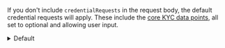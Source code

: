 If you don't include `credentialRequests` in the request body, the default credential requests will apply. These include the [core KYC data points](/data#core-kyc), all set to optional and allowing user input.

<details>
    <summary>Default</summary>

    ```typescript title="Default Credential Requests"
    [
        {
            "type": "FullNameCredential",
            "mandatory": "no",
            "allowUserInput": true,
            "children": [
                {
                    "type": "FirstNameCredential"
                },
                {
                    "type": "MiddleNameCredential"
                },
                {
                    "type": "LastNameCredential"
                }
            ]
        },
        {
            "type": "PhoneCredential",
            "mandatory": "no",
            "allowUserInput": true
        },
        {
            "type": "AddressCredential",
            "mandatory": "no",
            "allowUserInput": true,
            "children": [
                {
                    "type": "Line1Credential"
                },
                {
                    "type": "Line2Credential"
                },
                {
                    "type": "CityCredential"
                },
                {
                    "type": "StateCredential"
                },
                {
                    "type": "CountryCredential"
                },
                {
                    "type": "ZipCodeCredential"
                }
            ],
            "multi": true
        },
        {
            "type": "BirthDateCredential",
            "mandatory": "no",
            "allowUserInput": true
        },
        {
            "type": "SsnCredential",
            "mandatory": "no",
            "allowUserInput": true
        }
    ]
    ```
</details>